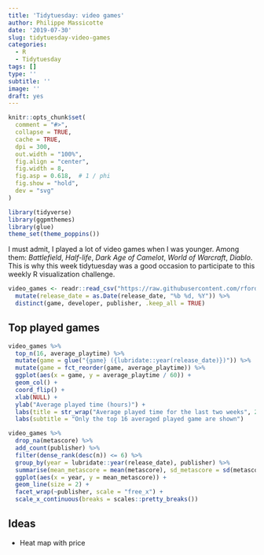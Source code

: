 ```yaml
---
title: 'Tidytuesday: video games'
author: Philippe Massicotte
date: '2019-07-30'
slug: tidytuesday-video-games
categories:
  - R
  - Tidytuesday
tags: []
type: ''
subtitle: ''
image: ''
draft: yes
---
```


```r
knitr::opts_chunk$set(
  comment = "#>",
  collapse = TRUE,
  cache = TRUE,
  dpi = 300,
  out.width = "100%",
  fig.align = "center",
  fig.width = 8,
  fig.asp = 0.618,  # 1 / phi
  fig.show = "hold",
  dev = "svg"
)

library(tidyverse)
library(ggpmthemes)
library(glue)
theme_set(theme_poppins())
```

I must admit, I played a lot of video games when I was younger. Among them: *Battlefield*, *Half-life*, *Dark Age of Camelot*, *World of Warcraft*, *Diablo*. This is why this week tidytuesday was a good occasion to participate to this weekly R visualization challenge.


```r
video_games <- readr::read_csv("https://raw.githubusercontent.com/rfordatascience/tidytuesday/master/data/2019/2019-07-30/video_games.csv") %>%
  mutate(release_date = as.Date(release_date, "%b %d, %Y")) %>%
  distinct(game, developer, publisher, .keep_all = TRUE)
```

## Top played games

```r
video_games %>%
  top_n(16, average_playtime) %>%
  mutate(game = glue("{game} ({lubridate::year(release_date)})")) %>%
  mutate(game = fct_reorder(game, average_playtime)) %>%
  ggplot(aes(x = game, y = average_playtime / 60)) +
  geom_col() +
  coord_flip() +
  xlab(NULL) +
  ylab("Average played time (hours)") +
  labs(title = str_wrap("Average played time for the last two weeks", 25)) +
  labs(subtitle = "Only the top 16 averaged played game are shown")
```

```r
video_games %>% 
  drop_na(metascore) %>% 
  add_count(publisher) %>%
  filter(dense_rank(desc(n)) <= 6) %>% 
  group_by(year = lubridate::year(release_date), publisher) %>% 
  summarise(mean_metascore = mean(metascore), sd_metascore = sd(metascore)) %>% 
  ggplot(aes(x = year, y = mean_metascore)) +
  geom_line(size = 2) +
  facet_wrap(~publisher, scale = "free_x") +
  scale_x_continuous(breaks = scales::pretty_breaks())
```

## Ideas

- Heat map with price

